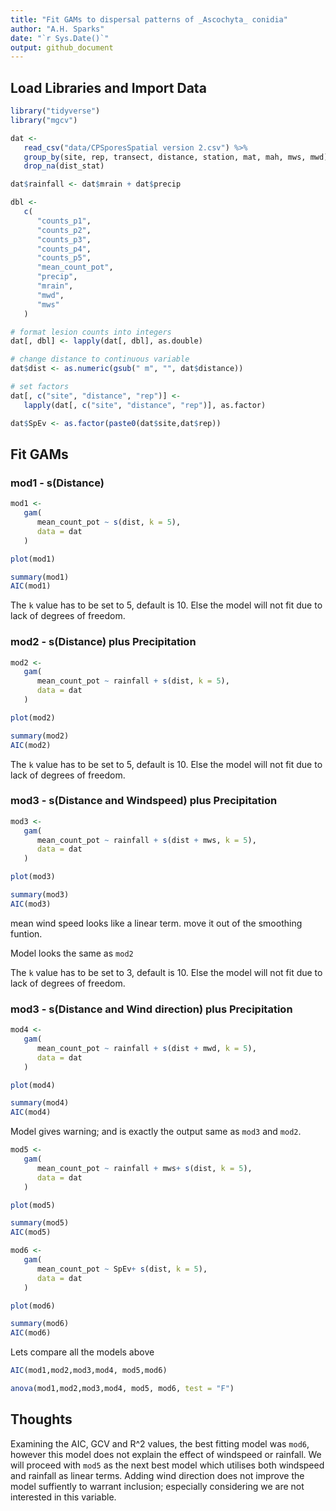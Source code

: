 ```yaml
---
title: "Fit GAMs to dispersal patterns of _Ascochyta_ conidia"
author: "A.H. Sparks"
date: "`r Sys.Date()`"
output: github_document
---
```

   
## Load Libraries and Import Data

```r
library("tidyverse")
library("mgcv")
```

```r
dat <-
   read_csv("data/CPSporesSpatial version 2.csv") %>%
   group_by(site, rep, transect, distance, station, mat, mah, mws, mwd) %>%
   drop_na(dist_stat) 

dat$rainfall <- dat$mrain + dat$precip

dbl <-
   c(
      "counts_p1",
      "counts_p2",
      "counts_p3",
      "counts_p4",
      "counts_p5",
      "mean_count_pot",
      "precip",
      "mrain",
      "mwd",
      "mws"
   )

# format lesion counts into integers
dat[, dbl] <- lapply(dat[, dbl], as.double)

# change distance to continuous variable
dat$dist <- as.numeric(gsub(" m", "", dat$distance))

# set factors
dat[, c("site", "distance", "rep")] <-
   lapply(dat[, c("site", "distance", "rep")], as.factor)

dat$SpEv <- as.factor(paste0(dat$site,dat$rep))

```




## Fit GAMs

### mod1 - s(Distance)

```r
mod1 <-
   gam(
      mean_count_pot ~ s(dist, k = 5),
      data = dat
   )

plot(mod1)

summary(mod1)
AIC(mod1)
```

The `k` value has to be set to 5, default is 10. Else the model will not fit due
to lack of degrees of freedom.

### mod2 - s(Distance) plus Precipitation 

```r
mod2 <-
   gam(
      mean_count_pot ~ rainfall + s(dist, k = 5),
      data = dat
   )

plot(mod2)

summary(mod2)
AIC(mod2)
```

The `k` value has to be set to 5, default is 10. Else the model will not fit due
to lack of degrees of freedom.


### mod3 - s(Distance and Windspeed) plus Precipitation

```r
mod3 <-
   gam(
      mean_count_pot ~ rainfall + s(dist + mws, k = 5),
      data = dat
   )

plot(mod3)

summary(mod3)
AIC(mod3)
```

mean wind speed looks like a linear term. move it out of the smoothing funtion.

Model looks the same as `mod2`

The `k` value has to be set to 3, default is 10. Else the model will not fit due
to lack of degrees of freedom.


### mod3 - s(Distance and Wind direction) plus Precipitation

```r
mod4 <-
   gam(
      mean_count_pot ~ rainfall + s(dist + mwd, k = 5),
      data = dat
   )

plot(mod4)

summary(mod4)
AIC(mod4)
```
Model gives warning; and is exactly the output same as `mod3` and `mod2`.  


```r
mod5 <-
   gam(
      mean_count_pot ~ rainfall + mws+ s(dist, k = 5),
      data = dat
   )

plot(mod5)

summary(mod5)
AIC(mod5)
```

```r
mod6 <-
   gam(
      mean_count_pot ~ SpEv+ s(dist, k = 5),
      data = dat
   )

plot(mod6)

summary(mod6)
AIC(mod6)
```


Lets compare all the models above
```r
AIC(mod1,mod2,mod3,mod4, mod5,mod6)

anova(mod1,mod2,mod3,mod4, mod5, mod6, test = "F")
```



## Thoughts

Examining the AIC, GCV and R^2 values, the best fitting model was `mod6`,
however this model does not explain the effect of windspeed or rainfall. 
We will proceed with `mod5` as the next best model which utilises both 
windspeed and rainfall as linear terms.
Adding wind direction does not improve the model suffiently to warrant inclusion;
especially considering we are not interested in this variable.  
